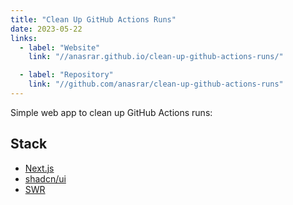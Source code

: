 ```yaml
---
title: "Clean Up GitHub Actions Runs"
date: 2023-05-22
links:
  - label: "Website"
    link: "//anasrar.github.io/clean-up-github-actions-runs/"

  - label: "Repository"
    link: "//github.com/anasrar/clean-up-github-actions-runs"
---
```


Simple web app to clean up GitHub Actions runs:

## Stack

- [Next.js](https://nextjs.org/)
- [shadcn/ui](https://ui.shadcn.com/)
- [SWR](https://swr.vercel.app/)